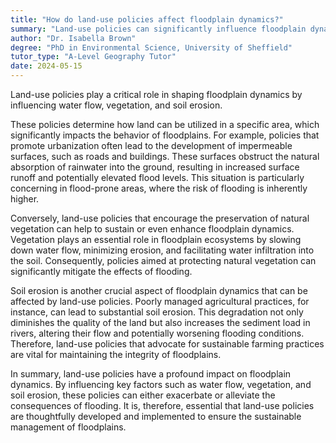 ```yaml
---
title: "How do land-use policies affect floodplain dynamics?"
summary: "Land-use policies can significantly influence floodplain dynamics by affecting water flow, vegetation, and soil erosion."
author: "Dr. Isabella Brown"
degree: "PhD in Environmental Science, University of Sheffield"
tutor_type: "A-Level Geography Tutor"
date: 2024-05-15
---
```


Land-use policies play a critical role in shaping floodplain dynamics by influencing water flow, vegetation, and soil erosion.

These policies determine how land can be utilized in a specific area, which significantly impacts the behavior of floodplains. For example, policies that promote urbanization often lead to the development of impermeable surfaces, such as roads and buildings. These surfaces obstruct the natural absorption of rainwater into the ground, resulting in increased surface runoff and potentially elevated flood levels. This situation is particularly concerning in flood-prone areas, where the risk of flooding is inherently higher.

Conversely, land-use policies that encourage the preservation of natural vegetation can help to sustain or even enhance floodplain dynamics. Vegetation plays an essential role in floodplain ecosystems by slowing down water flow, minimizing erosion, and facilitating water infiltration into the soil. Consequently, policies aimed at protecting natural vegetation can significantly mitigate the effects of flooding.

Soil erosion is another crucial aspect of floodplain dynamics that can be affected by land-use policies. Poorly managed agricultural practices, for instance, can lead to substantial soil erosion. This degradation not only diminishes the quality of the land but also increases the sediment load in rivers, altering their flow and potentially worsening flooding conditions. Therefore, land-use policies that advocate for sustainable farming practices are vital for maintaining the integrity of floodplains.

In summary, land-use policies have a profound impact on floodplain dynamics. By influencing key factors such as water flow, vegetation, and soil erosion, these policies can either exacerbate or alleviate the consequences of flooding. It is, therefore, essential that land-use policies are thoughtfully developed and implemented to ensure the sustainable management of floodplains.
    